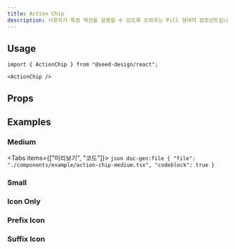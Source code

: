 ```yaml
---
title: Action Chip
description: 사용자가 특정 액션을 실행할 수 있도록 도와주는 Pill 형태의 컴포넌트입니다.
---
```


<ComponentExample name="action-chip-preview" />

## Usage

```tsx
import { ActionChip } from "@seed-design/react";
```

```tsx
<ActionChip />
```

## Props

<ReactTypeTable path="../packages/react/src/components/ActionChip/ActionChip.tsx" name="ActionChipProps" />

## Examples

### Medium

<Tabs items={["미리보기", "코드"]}>
  <Tab value="미리보기">
    <ComponentPreview name="action-chip-medium" />
  </Tab>
  <Tab value="코드">
    ```json doc-gen:file
    {
      "file": "./components/example/action-chip-medium.tsx",
      "codeblock": true
    }
    ```
  </Tab>
</Tabs>

### Small

<ComponentExample name="action-chip-small" />

### Icon Only

<ComponentExample name="action-chip-icon-only" />

### Prefix Icon

<ComponentExample name="action-chip-prefix-icon" />

### Suffix Icon

<ComponentExample name="action-chip-suffix-icon" />

